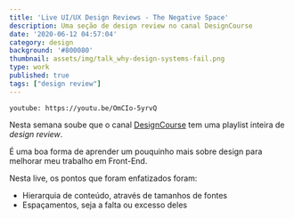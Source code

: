 ```yaml
---
title: 'Live UI/UX Design Reviews - The Negative Space'
description: Uma seção de design review no canal DesignCourse
date: '2020-06-12 04:57:04'
category: design
background: '#800080'
thumbnail: assets/img/talk_why-design-systems-fail.png
type: work
published: true
tags: ["design review"]
---
```


`youtube: https://youtu.be/OmCIo-5yrvQ`

Nesta semana soube que o canal [DesignCourse](https://www.youtube.com/channel/UCVyRiMvfUNMA1UPlDPzG5Ow) tem uma playlist inteira de *design review*.

É uma boa forma de aprender um pouquinho mais sobre design para melhorar meu trabalho em Front-End. 

Nesta live, os pontos que foram enfatizados foram:

- Hierarquia de conteúdo, através de tamanhos de fontes
- Espaçamentos, seja a falta ou excesso deles
